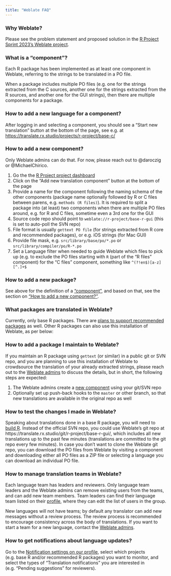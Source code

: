 ```yaml
---
title: "Weblate FAQ"
---
```


### Why Weblate?

Please see the problem statement and proposed solution in the [R Project Sprint 2023's Weblate 
project](https://contributor.r-project.org/r-project-sprint-2023/projects/weblate-improvements/#problem-statement).

### What is a "component"?

Each R package has been implemented as at least one component in Weblate, referring to the strings to be translated in a 
PO file.

When a package includes multiple PO files (e.g. one for the strings extracted from the C sources, another one for the 
strings extracted from the R sources, and another one for the GUI strings), then there are multiple components for a 
package.

### How to add a new language for a component?

After logging in and selecting a component, you should see a "Start new translation" button at the bottom of the page, 
see e.g. at <https://translate.rx.studio/projects/r-project/base-c/>

### How to add a new component?

Only Weblate admins can do that. For now, please reach out to @daroczig or @MichaelChirico.

1. Go the the [R Project project dashboard](https://translate.rx.studio/projects/r-project/)
1. Click on the "Add new translation component" button at the bottom of the page
1. Provide a name for the component
following the naming schema of the other components (package name optionally followed by R or C files between parens,
e.g. `methods (R files)`). It is required to split a package into (at least) two components when there are multiple PO
files around, e.g. for R and C files, sometime even a 3rd one for the GUI
1. Source code repo should point to `weblate://r-project/base-r-gui` (this is set to auto-poll the SVN repo)
1. File format is usually `gettext PO file` (for strings extracted from R core and recommended packages), or e.g. iOS
strings (for Mac GUI)
1. Provide file mask, e.g. `src/library/base/po/*.po` or `src/library/compiler/po/R-*.po`
1. Set a Language filter when needed to guide Weblate which files to pick up (e.g. to exclude the PO files starting with
`R` (part of the "R files" component) for the "C files" component, something like `^(?!en$)[a-z][^.]+$`

### How to add a new package?

See above for the definition of a ["component"](#what-is-a-component), and based on that, see the section on ["How to 
add a new component?"](#how-to-add-a-new-component).

### What packages are translated in Weblate?

Currently, only base R packages. There are [plans to support recommended 
packages](https://github.com/r-devel/translations/issues/2) as well. Other R packages can also use this installation of 
Weblate, as per below:

### How to add a package I maintain to Weblate?

If you maintain an R package using `gettext` (or similar) in a public git or SVN repo, and you are planning to use this 
installation of Weblate to crowdsource the translation of your already extracted strings, please reach out to the 
[Weblate admins](Weblate-server.qmd#administrators) to discuss the details, but 
in short, the following steps are expected:

1. The Weblate admins create a [new component](#how-to-add-a-new-component) using your git/SVN repo
1. Optionally set up push-back hooks to the `master` or other branch, so that new translations are available in the
original repo as well

### How to test the changes I made in Weblate?

Speaking about translations done in a base R package, you will need to [build 
R](https://contributor.r-project.org/rdevguide/GetStart.html#building-r). Instead of the official SVN repo, you could 
use Weblate's git repo at https://translate.rx.studio/git/r-project/base-r-gui/, which includes all new translations up 
to the past few minutes (translations are committed to the git repo every few minutes). In case you don't want to clone 
the Weblate git repo, you can download the PO files from Weblate by visiting a component and downloading either all PO 
files as a ZIP file or selecting a language you can download an individual PO file.

### How to manage translation teams in Weblate?

Each language team has leaders and reviewers. Only language team leaders and the Weblate admins can remove existing 
users from the teams, and can add new team members. Team leaders can find their language team listed on their 
[profile](https://translate.rx.studio/accounts/profile/#teams), where they can edit the list of users in the group.

New languages will not have teams; by default any translator can add new messages without a review process. The review 
process is recommended to encourage consistency across the body of translations. If you want to start a team for a new 
language, contact the [Weblate admins](Weblate-server.qmd#administrators).

### How to get notifications about language updates?

Go to the [Notification settings on our profile](https://translate.rx.studio/accounts/profile/#notifications), select 
which projects (e.g. base R and/or recommended R packages) you want to monitor, and select the types of "Translation 
notifications" you are interested in (e.g. "Pending suggestions" for reviewers).
